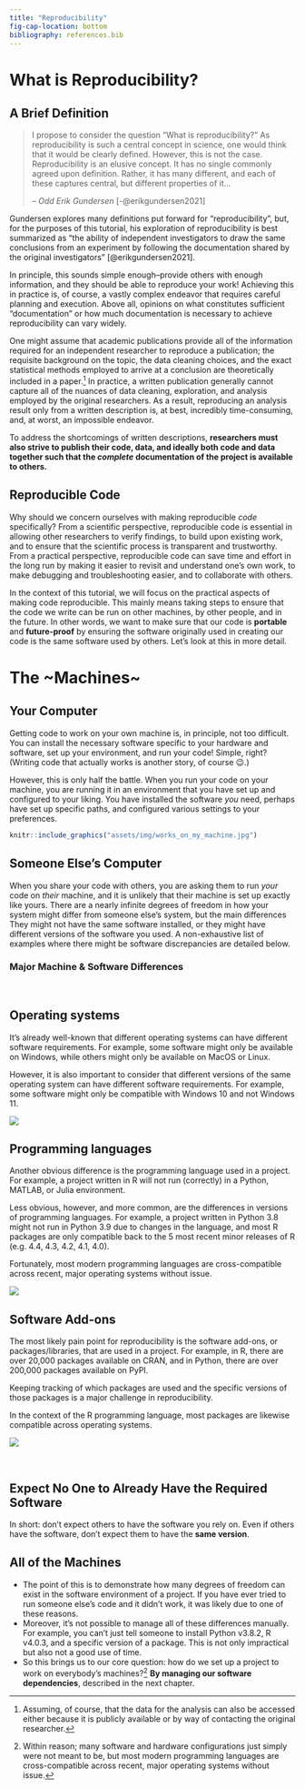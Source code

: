 ```yaml
---
title: "Reproducibility"
fig-cap-location: bottom
bibliography: references.bib
---
```


# What is Reproducibility?

## A Brief Definition

> I propose to consider the question "What is reproducibility?" As reproducibility is such a central concept in science, one would think that it would be clearly defined. However, this is not the case. Reproducibility is an elusive concept. It has no single commonly agreed upon definition. Rather, it has many different, and each of these captures central, but different properties of it...
>
> -- <cite>Odd Erik Gundersen</cite> [-@erikgundersen2021]

Gundersen explores many definitions put forward for "reproducibility", but, for the purposes of this tutorial, his exploration of reproducibility is best summarized as "the ability of independent investigators to draw the same conclusions from an experiment by following the documentation shared by the original investigators" [@erikgundersen2021].

In principle, this sounds simple enough--provide others with enough information, and they should be able to reproduce your work! Achieving this in practice is, of course, a vastly complex endeavor that requires careful planning and execution. Above all, opinions on what constitutes sufficient "documentation" or how much documentation is necessary to achieve reproducibility can vary widely.

One might assume that academic publications provide all of the information required for an independent researcher to reproduce a publication; the requisite background on the topic, the data cleaning choices, and the exact statistical methods employed to arrive at a conclusion are theoretically included in a paper.[^1] In practice, a written publication generally cannot capture all of the nuances of data cleaning, exploration, and analysis employed by the original researchers. As a result, reproducing an analysis result only from a written description is, at best, incredibly time-consuming, and, at worst, an impossible endeavor.

[^1]: Assuming, of course, that the data for the analysis can also be accessed either because it is publicly available or by way of contacting the original researcher.

To address the shortcomings of written descriptions, **researchers must also strive to publish their code, data, and ideally both code and data together such that the *complete* documentation of the project is available to others.**

## Reproducible Code

Why should we concern ourselves with making reproducible *code* specifically? From a scientific perspective, reproducible code is essential in allowing other researchers to verify findings, to build upon existing work, and to ensure that the scientific process is transparent and trustworthy. From a practical perspective, reproducible code can save time and effort in the long run by making it easier to revisit and understand one's own work, to make debugging and troubleshooting easier, and to collaborate with others.

In the context of this tutorial, we will focus on the practical aspects of making code reproducible. This mainly means taking steps to ensure that the code we write can be run on other machines, by other people, and in the future. In other words, we want to make sure that our code is **portable** and **future-proof** by ensuring the software originally used in creating our code is the same software used by others. Let's look at this in more detail.

# The \~Machines\~

## Your Computer

Getting code to work on your own machine is, in principle, not too difficult. You can install the necessary software specific to your hardware and software, set up your environment, and run your code! Simple, right? (Writing code that actually works is another story, of course 😉.)

However, this is only half the battle. When you run your code on your machine, you are running it in an environment that you have set up and configured to your liking. You have installed the software *you* need, perhaps have set up specific paths, and configured various settings to your preferences. 

::: {.center}
```r
knitr::include_graphics("assets/img/works_on_my_machine.jpg")
```
:::
## Someone Else's Computer

When you share your code with others, you are asking them to run *your* code on *their* machine, and it is unlikely that their machine is set up exactly like yours. There are a nearly infinite degrees of freedom in how your system might differ from someone else's system, but the main differences They might not have the same software installed, or they might have different versions of the software you used. A non-exhaustive list of examples where there might be software discrepancies are detailed below.

### Major Machine & Software Differences

<br>

::: panel-tabset
## Operating systems

It's already well-known that different operating systems can have different software requirements. For example, some software might only be available on Windows, while others might only be available on MacOS or Linux.

However, it is also important to consider that different versions of the same operating system can have different software requirements. For example, some software might only be compatible with Windows 10 and not Windows 11.

::: {.center}
![](assets/img/mac_linux_windows.jpg)
:::

## Programming languages

Another obvious difference is the programming language used in a project. For example, a project written in R will not run (correctly) in a Python, MATLAB, or Julia environment.

Less obvious, however, and more common, are the differences in versions of programming languages. For example, a project written in Python 3.8 might not run in Python 3.9 due to changes in the language, and most R packages are only compatible back to the 5 most recent minor releases of R (e.g. 4.4, 4.3, 4.2, 4.1, 4.0).

Fortunately, most modern programming languages are cross-compatible across recent, major operating systems without issue.

::: {.center}
![](assets/img/r_python_julia.jpg)
:::

## Software Add-ons

The most likely pain point for reproducibility is the software add-ons, or packages/libraries, that are used in a project. For example, in R, there are over 20,000 packages available on CRAN, and in Python, there are over 200,000 packages available on PyPI.

Keeping tracking of which packages are used and the specific versions of those packages is a major challenge in reproducibility.

In the context of the R programming language, most packages are likewise compatible across operating systems.

::: {.center}
![](assets/img/r_packages.png)
:::

:::

<br>


::: callout-important
## Expect No One to Already Have the Required Software

In short: don't expect others to have the software you rely on. Even if others have the software, don't expect them to have the **same version**. 

:::

## All of the Machines

* The point of this is to demonstrate how many degrees of freedom can exist in the software environment of a project. If you have ever tried to run someone else's code and it didn't work, it was likely due to one of these reasons.
* Moreover, it's not possible to manage all of these differences manually. For example, you can't just tell someone to install Python v3.8.2, R v4.0.3, and a specific version of a package. This is not only impractical but also not a good use of time.
* So this brings us to our core question: how do we set up a project to work on everybody's machines?[^3] **By managing our software dependencies**, described in the next chapter.

[^3]: Within reason; many software and hardware configurations just simply were not meant to be, but most modern programming languages are cross-compatible across recent, major operating systems without issue.

<!-- footnotes -->
